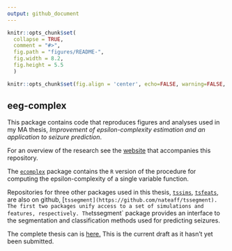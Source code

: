 ```yaml
---
output: github_document
---
```


<!-- README.md is generated from README.Rmd. Please edit that file -->

```r
knitr::opts_chunk$set(
  collapse = TRUE,
  comment = "#>",
  fig.path = "figures/README-", 
  fig.width = 8.2, 
  fig.height = 5.5
  )

```

 
```r
knitr::opts_chunk$set(fig.align = 'center', echo=FALSE, warning=FALSE, message=FALSE, results = "hide", dev = 'png')
```

eeg-complex
-------
This package contains code that reproduces figures and analyses used in my MA thesis, _Improvement of epsilon-complexity estimation and an application to seizure prediction_.

For an overview of the research see the [website](https://nateaff.github.io/eeg-complex/) that accompanies this repository. 

The [`ecomplex`](https://github.com/nateaff/ecomplex) package contains the `R` version of the procedure for computing the epsilon-complexity of a single variable function. 

Repositories for three other packages used in this thesis, [`tssims`](https://github.com/nateaff/tssims), [`tsfeats`](https://github.com/nateaff/tsfeats), are also on github, [`tssegment](https://github.com/nateaff/tssegment). The first two packages unify access to a set of simulations and features, respectively. The `tssegment` package provides an interface to the segmentation and classification methods used for predicting seizures. 


The complete thesis can is [here.](https://github.com/nateaff/eeg-complex/blob/master/docs/thesis/thesis.pdf) This is the current draft as it hasn't yet been submitted. 







